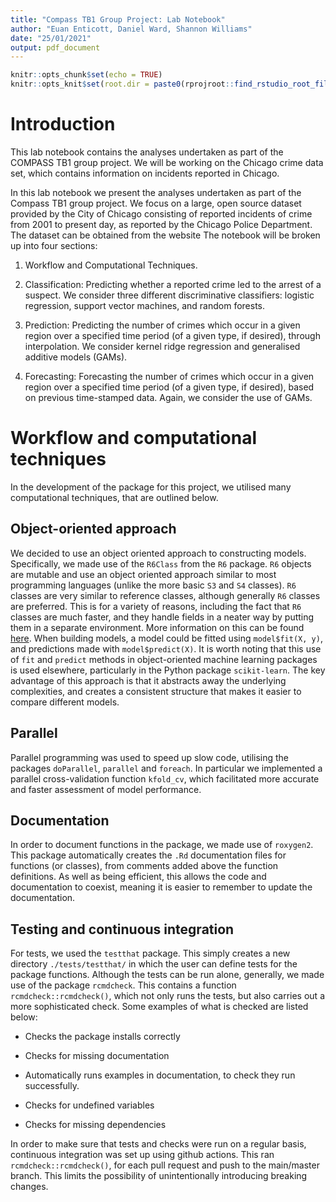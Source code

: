 ```yaml
---
title: "Compass TB1 Group Project: Lab Notebook"
author: "Euan Enticott, Daniel Ward, Shannon Williams"
date: "25/01/2021"
output: pdf_document
---
```


```r
knitr::opts_chunk$set(echo = TRUE)
knitr::opts_knit$set(root.dir = paste0(rprojroot::find_rstudio_root_file(), "/chigcrim"))
```

# Introduction

This lab notebook contains the analyses undertaken as part of the COMPASS TB1 group project. We will be working on the Chicago crime data set, which contains information on incidents reported in Chicago.

In this lab notebook we present the analyses undertaken as part of the Compass TB1 group project. We focus on a large, open source dataset provided by the City of Chicago consisting of reported incidents of crime from 2001 to present day, as reported by the Chicago Police Department. The dataset can be obtained from the website \url{https://data.cityofchicago.org/Public-Safety/Crimes-2001-to-Present/ijzp-q8t2}
The notebook will be broken up into four sections:

1. Workflow and Computational Techniques.

2. Classification: Predicting whether a reported crime led to the arrest of a suspect. We consider three different discriminative classifiers: logistic regression, support vector machines, and random forests.

3. Prediction: Predicting the number of crimes which occur in a given region over a specified time period (of a given type, if desired), through interpolation. We consider kernel ridge regression and generalised additive models (GAMs).

4. Forecasting: Forecasting the number of crimes which occur in a given region over a specified time period (of a given type, if desired), based on previous time-stamped data. Again, we consider the use of GAMs.

# Workflow and computational techniques

In the development of the package for this project, we utilised many computational techniques, that are outlined below.

## Object-oriented approach

We decided to use an object oriented approach to constructing models. Specifically, we made use of the `R6Class` from the `R6` package. `R6` objects are mutable and use an object oriented approach similar to most programming languages (unlike the more basic `S3` and `S4` classes). `R6` classes are very similar to reference classes, although generally `R6` classes are preferred. This is for a variety of reasons, including the fact that `R6` classes are much faster, and they handle fields in a neater way by putting them in a separate environment. More information on this can be found [here](https://adv-r.hadley.nz/r6.html). When building models, a model could be fitted using `model$fit(X, y)`, and predictions made with `model$predict(X)`. It is worth noting that this use of `fit` and `predict` methods in object-oriented machine learning packages is used elsewhere, particularly in the Python package `scikit-learn`. The key advantage of this approach is that it abstracts away the underlying complexities, and creates a consistent structure that makes it easier to compare different models. 

## Parallel

Parallel programming was used to speed up slow code, utilising the packages `doParallel`, `parallel` and `foreach`. In particular we implemented a parallel cross-validation function `kfold_cv`, which facilitated more accurate and faster assessment of model performance.

## Documentation

In order to document functions in the package, we made use of `roxygen2`. This package automatically creates the `.Rd` documentation files for functions (or classes), from comments added above the function definitions. As well as being efficient, this allows the code and documentation to coexist, meaning it is easier to remember to update the documentation.

## Testing and continuous integration

For tests, we used the `testthat` package. This simply creates a new directory `./tests/testthat/` in which the user can define tests for the package functions. Although the tests can be run alone, generally, we made use of the package `rcmdcheck`. This contains a function `rcmdcheck::rcmdcheck()`, which not only runs the tests, but also carries out a more sophisticated check. Some examples of what is checked are listed below:

- Checks the package installs correctly

- Checks for missing documentation

- Automatically runs examples in documentation, to check they run successfully.

- Checks for undefined variables

- Checks for missing dependencies

In order to make sure that tests and checks were run on a regular basis, continuous integration was set up using github actions. This ran `rcmdcheck::rcmdcheck()`, for each pull request and push to the main/master branch. This limits the possibility of unintentionally introducing breaking changes.












